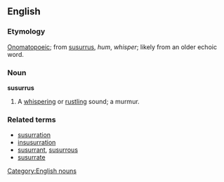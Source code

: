==English==
=== Etymology ===
[[Onomatopoeic]]; from {{L.}} [[susurrus]], ''hum'', ''whisper''; likely from an older echoic word.

=== Noun ===
[[Category:English nouns]]
'''susurrus'''
#A [[whisper]]ing or [[rustle|rustling]] sound; a murmur.

===Related terms===
*[[susurration]]<!-- ''n.'' ''equiv. of susurrus'' -->
*[[insusurration]]<!-- ''n.'' "a whispering in the ear" -->
*[[susurrant]], [[susurrous]]<!-- ''adj.'' - "filled with murmuring or whispering sounds" -->
*[[susurrate]]<!-- ''v.'' "to produce susurrous noises, to softly murmur" -->